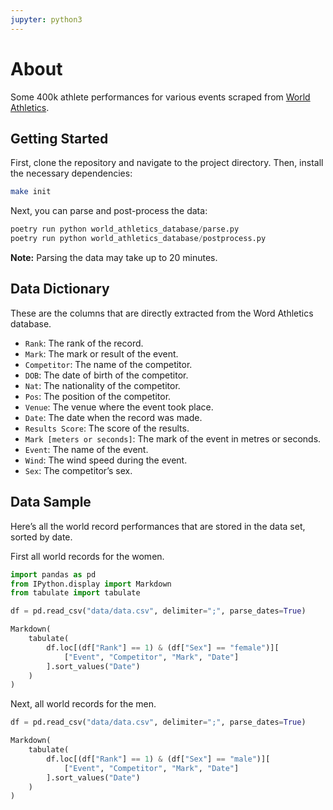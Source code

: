 ```yaml
---
jupyter: python3
---
```

# About
Some 400k athlete performances for various events scraped from [World Athletics](https://worldathletics.org/records/all-time-toplists/sprints/100-metres/outdoor/women/senior).



## Getting Started

First, clone the repository and navigate to the project directory. Then, install the necessary dependencies:

```bash
make init
```

Next, you can parse and post-process the data:

```python
poetry run python world_athletics_database/parse.py
poetry run python world_athletics_database/postprocess.py
```

**Note:** Parsing the data may take up to 20 minutes.

## Data Dictionary
These are the columns that are directly extracted from the Word Athletics database.

- `Rank`: The rank of the record.
- `Mark`: The mark or result of the event.
- `Competitor`: The name of the competitor.
- `DOB`: The date of birth of the competitor.
- `Nat`: The nationality of the competitor.
- `Pos`: The position of the competitor.
- `Venue`: The venue where the event took place.
- `Date`: The date when the record was made.
- `Results Score`: The score of the results.
- `Mark [meters or seconds]`: The mark of the event in metres or seconds.
- `Event`: The name of the event.
- `Wind`: The wind speed during the event.
- `Sex`: The competitor's sex.

## Data Sample

Here's all the world record performances that are stored in the data set, sorted by date.

First all world records for the women.
```python
import pandas as pd
from IPython.display import Markdown
from tabulate import tabulate

df = pd.read_csv("data/data.csv", delimiter=";", parse_dates=True)

Markdown(
    tabulate(
        df.loc[(df["Rank"] == 1) & (df["Sex"] == "female")][
            ["Event", "Competitor", "Mark", "Date"]
        ].sort_values("Date")
    )
)

```

Next, all world records for the men.

```python

df = pd.read_csv("data/data.csv", delimiter=";", parse_dates=True)

Markdown(
    tabulate(
        df.loc[(df["Rank"] == 1) & (df["Sex"] == "male")][
            ["Event", "Competitor", "Mark", "Date"]
        ].sort_values("Date")
    )
)

```
